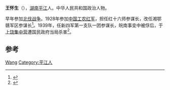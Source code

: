 '''王怀生'''（{{bd|1890年||1941年}}），[[湖南|湖南]][[平江|平江]]人。中华人民共和国政治人物。

早年参加[[北伐战争|北伐战争]]。1928年参加[[中国工农红军|中国工农红军]]，担任红十六师参谋长，改任湘鄂赣军区参谋长<ref>{{cite book|title=大江南北, Issues 1-6|url=http://books.google.com/books?id=uv81AQAAIAAJ|year=1993|publisher=《大江南北》 编辑部|page=42}}</ref>。1939年，任新四军第一支队一团参谋长，皖南事变中被俘后，于[[上饶集中营|上饶集中营]]遭国民政府当局杀害<ref name="党史办公室1987">{{cite book|author=中共湖南平江县委. 党史办公室|title=平江人民革命史|url=http://books.google.com/books?id=sfoQAQAAMAAJ|year=1987|publisher=国防大学出版社|page=467}}</ref>。

==参考==
{{reflist}}
{{中国政治人物小作品}}

[[Category:新四军将领|Wang]]
[[Category:平江人|Category:平江人]]